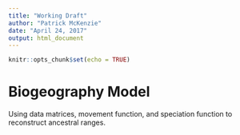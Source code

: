 ```yaml
---
title: "Working Draft"
author: "Patrick McKenzie"
date: "April 24, 2017"
output: html_document
---
```


```r
knitr::opts_chunk$set(echo = TRUE)
```

# Biogeography Model

Using data matrices, movement function, and speciation function to reconstruct ancestral ranges.




